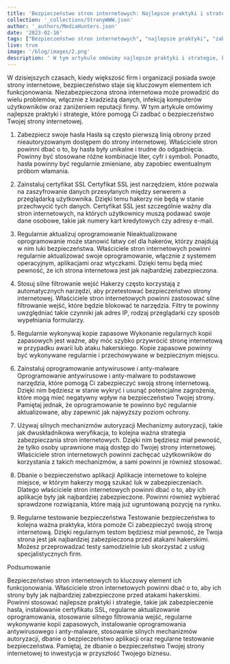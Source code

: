 ```yaml
---
title: 'Bezpieczeństwo stron internetowych: Najlepsze praktyki i strategie'
collection: '_collections/StronyWWW.json'
author: '_authors/MediaHunters.json'
date: '2023-02-16'
tags: ["Bezpieczeństwo stron internetowych", "najlepsze praktyki", "zabezpieczenia hakerskie", "zabezpieczenie hasła", "certyfikat SSL", "aktualizacja oprogramowania", "testowanie bezpieczeństwa"]
live: true
image: '/blog/images/2.png'
description: ' W tym artykule omówimy najlepsze praktyki i strategie, które pomogą Ci zadbać o bezpieczeństwo Twojej strony internetowej'
---
```


W dzisiejszych czasach, kiedy większość firm i organizacji posiada swoje strony internetowe, bezpieczeństwo staje się kluczowym elementem ich funkcjonowania. Niezabezpieczona strona internetowa może prowadzić do wielu problemów, włącznie z kradzieżą danych, infekcją komputerów użytkowników oraz zaniżeniem reputacji firmy. W tym artykule omówimy najlepsze praktyki i strategie, które pomogą Ci zadbać o bezpieczeństwo Twojej strony internetowej.

1. Zabezpiecz swoje hasła
Hasła są często pierwszą linią obrony przed nieautoryzowanym dostępem do strony internetowej. Właściciele stron powinni dbać o to, by hasła były unikalne i trudne do odgadnięcia. Powinny być stosowane różne kombinacje liter, cyfr i symboli. Ponadto, hasła powinny być regularnie zmieniane, aby zapobiec ewentualnym próbom włamania.

2. Zainstaluj certyfikat SSL
Certyfikat SSL jest narzędziem, które pozwala na zaszyfrowanie danych przesyłanych między serwerem a przeglądarką użytkownika. Dzięki temu hakerzy nie będą w stanie przechwycić tych danych. Certyfikat SSL jest szczególnie ważny dla stron internetowych, na których użytkownicy muszą podawać swoje dane osobowe, takie jak numery kart kredytowych czy adresy e-mail.

3. Regularnie aktualizuj oprogramowanie
Nieaktualizowane oprogramowanie może stanowić łatwy cel dla hakerów, którzy znajdują w nim luki bezpieczeństwa. Właściciele stron internetowych powinni regularnie aktualizować swoje oprogramowanie, włącznie z systemem operacyjnym, aplikacjami oraz wtyczkami. Dzięki temu będą mieć pewność, że ich strona internetowa jest jak najbardziej zabezpieczona.

4. Stosuj silne filtrowanie wejść
Hakerzy często korzystają z automatycznych narzędzi, aby przetestować bezpieczeństwo strony internetowej. Właściciele stron internetowych powinni zastosować silne filtrowanie wejść, które będzie blokować te narzędzia. Filtry te powinny uwzględniać takie czynniki jak adres IP, rodzaj przeglądarki czy sposób wypełniania formularzy.

5. Regularnie wykonywaj kopie zapasowe
Wykonanie regularnych kopii zapasowych jest ważne, aby móc szybko przywrócić stronę internetową w przypadku awarii lub ataku hakerskiego. Kopie zapasowe powinny być wykonywane regularnie i przechowywane w bezpiecznym miejscu.

6. Zainstaluj oprogramowanie antywirusowe i anty-malware
Oprogramowanie antywirusowe i anty-malware to podstawowe narzędzia, które pomogą Ci zabezpieczyć swoją stronę internetową. Dzięki nim będziesz w stanie wykryć i usunąć potencjalne zagrożenia, które mogą mieć negatywny wpływ na bezpieczeństwo Twojej strony. Pamiętaj jednak, że oprogramowanie te powinno być regularnie aktualizowane, aby zapewnić jak najwyższy poziom ochrony.

7. Używaj silnych mechanizmów autoryzacji
Mechanizmy autoryzacji, takie jak dwuskładnikowa weryfikacja, to kolejna ważna strategia zabezpieczania stron internetowych. Dzięki nim będziesz miał pewność, że tylko osoby uprawnione mają dostęp do Twojej strony internetowej. Właściciele stron internetowych powinni zachęcać użytkowników do korzystania z takich mechanizmów, a sami powinni je również stosować.

8. Dbanie o bezpieczeństwo aplikacji
Aplikacje internetowe to kolejne miejsce, w którym hakerzy mogą szukać luk w zabezpieczeniach. Dlatego właściciele stron internetowych powinni dbać o to, aby ich aplikacje były jak najbardziej zabezpieczone. Powinni również wybierać sprawdzone rozwiązania, które mają już ugruntowaną pozycję na rynku.

9. Regularne testowanie bezpieczeństwa
Testowanie bezpieczeństwa to kolejna ważna praktyka, która pomoże Ci zabezpieczyć swoją stronę internetową. Dzięki regularnym testom będziesz miał pewność, że Twoja strona jest jak najbardziej zabezpieczona przed atakami hakerskimi. Możesz przeprowadzać testy samodzielnie lub skorzystać z usług specjalistycznych firm.

Podsumowanie

Bezpieczeństwo stron internetowych to kluczowy element ich funkcjonowania. Właściciele stron internetowych powinni dbać o to, aby ich strony były jak najbardziej zabezpieczone przed atakami hakerskimi. Powinni stosować najlepsze praktyki i strategie, takie jak zabezpieczenie hasła, instalowanie certyfikatu SSL, regularne aktualizowanie oprogramowania, stosowanie silnego filtrowania wejść, regularne wykonywanie kopii zapasowych, instalowanie oprogramowania antywirusowego i anty-malware, stosowanie silnych mechanizmów autoryzacji, dbanie o bezpieczeństwo aplikacji oraz regularne testowanie bezpieczeństwa. Pamiętaj, że dbanie o bezpieczeństwo Twojej strony internetowej to inwestycja w przyszłość Twojego biznesu.